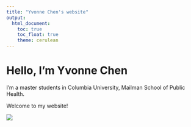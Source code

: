 ```yaml
---
title: "Yvonne Chen's website"
output: 
  html_document:
    toc: true
    toc_float: true
    theme: cerulean
---
```


# Hello, I'm Yvonne Chen

I'm a master students in Columbia University, Mailman School of Public Health.

Welcome to my website!

![](image/myself.jpg)

